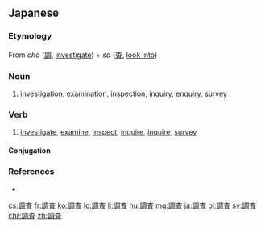 {{also|調查|调查}}
==Japanese==
{{ja-kanjitab|ちょう|さ|yomi=on}}

===Etymology===
From ''chō'' ([[調]], [[investigate]]) + ''sa'' ([[査]], [[look into]])

===Noun===
{{ja-noun|ちょうさ}}

# [[investigation]], [[examination]], [[inspection]], [[inquiry]], [[enquiry]], [[survey]]
#: {{ja-usex|国語に関する世論'''調査'''|こくご に かんする よろん '''ちょうさ'''|'''survey''' of public opinion relating to the national language}}

===Verb===
{{ja-verb-suru|ちょうさ}}

# [[investigate]], [[examine]], [[inspect]], [[inquire]], [[inquire]], [[survey]]

====Conjugation====
{{ja-suru|ちょうさ}}

===References===
* {{R:Shogakukan}}

[[cs:調査]]
[[fr:調査]]
[[ko:調査]]
[[lo:調査]]
[[li:調査]]
[[hu:調査]]
[[mg:調査]]
[[ja:調査]]
[[pl:調査]]
[[sv:調査]]
[[chr:調査]]
[[zh:調査]]
